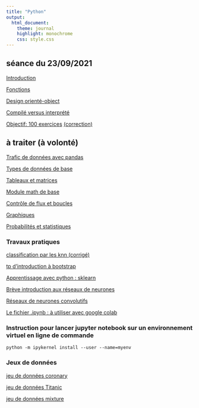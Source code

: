 ```yaml
---
title: "Python"
output:
  html_document:
    theme: journal
    highlight: monochrome
    css: style.css
---
```


## séance du 23/09/2021

[Introduction](http://masedki.github.io/enseignements/python/Nb1-IntroPython.html)

[Fonctions](http://masedki.github.io/enseignements/python/functions.html)

[Design orienté-object](http://masedki.github.io/enseignements/python/Object_oriented_design.html)

[Compilé versus interprété](http://masedki.github.io/enseignements/python/Compiled_and_interpreted.html)

[Objectif: 100 exercices](http://masedki.github.io/enseignements/python/exercices.html)
[(correction)](http://masedki.github.io/enseignements/python/exercices_correction.html)

## à traiter (à volonté) 

[Trafic de données avec pandas](http://masedki.github.io/enseignements/python/Nb2-PythonPandas.html)

[Types de données de base](http://masedki.github.io/enseignements/python/typesdonnees.html)

[Tableaux et matrices](http://masedki.github.io/enseignements/python/arraymatrix.html)

[Module math de base](http://masedki.github.io/enseignements/python/basicmath.html)

[Contrôle de flux et boucles](http://masedki.github.io/enseignements/python/loopflowcontrol.html)

[Graphiques](http://masedki.github.io/enseignements/python/graphics.html)

[Probabilités et statistiques](http://masedki.github.io/enseignements/python/probasstats.html)

<!-- [Projet 2021](http://masedki.github.io/enseignements/python/examen_ML_Python_2021.html) -->

### Travaux pratiques 

[classification par les knn (corrigé)](http://masedki.github.io/enseignements/python/knn_mixture.html)

[tp d'introduction à bootstrap](http://masedki.github.io/enseignements/python/bootstrap.html)

[Apprentissage avec python : sklearn](http://masedki.github.io/enseignements/python/Apprentissage_sklearn.html)

[Brève introduction aux réseaux de neurones](http://masedki.github.io/enseignements/pdfs/apprentissage/nn_intro.pdf)

[Réseaux de neurones convolutifs](http://masedki.github.io/enseignements/python/nn_conv.html)

[Le fichier .ipynb : à utiliser avec google colab](http://masedki.github.io/enseignements/python/nn_conv.ipynb)


### Instruction pour lancer jupyter notebook sur un environnement virtuel en ligne de commande


`python -m ipykernel install --user --name=myenv`

### Jeux de données 

[jeu de données coronary](http://masedki.github.io/enseignements/datasets/coronary.csv)

[jeu de données Titanic](http://masedki.github.io/enseignements/datasets/titanic-train.csv)

[jeu de données mixture](http://masedki.github.io/enseignements/datasets/mixture.txt)
